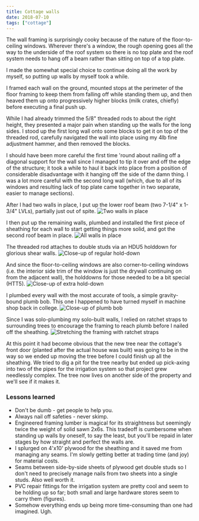 ```yaml
---
title: Cottage walls
date: 2018-07-10
tags: ["cottage"]
---
```


The wall framing is surprisingly cooky because of the nature of the floor-to-ceiling windows.
Wherever there's a window, the rough opening goes all the way to the underside of the roof system so there is no top plate and the roof system needs to hang off a beam rather than sitting on top of a top plate.

I made the somewhat special choice to continue doing all the work by myself, so putting up walls by myself took a while.

I framed each wall on the ground, mounted stops at the perimeter of the floor framing to keep them from falling off while standing them up, and then heaved them up onto progressively higher blocks (milk crates, chiefly) before executing a final push up.

While I had already trimmed the 5/8" threaded rods to about the right height, they presented a major pain when standing up the walls for the long sides. I stood up the first long wall onto some blocks to get it on top of the threaded rod, carefully navigated the wall into place using my 4lb fine adjustment hammer, and then removed the blocks.

I should have been more careful the first time 'round about nailing off a diagonal support for the wall since I managed to tip it over and off the edge of the structure; it took a while to haul it back into place from a position of considerable disadvantage with it hanging off the side of the damn thing. I was a lot more careful with the second long wall (which, due to all of its windows and resulting lack of top plate came together in two separate, easier to manage sections).

After I had two walls in place, I put up the lower roof beam (two 7-1/4" x 1-3/4" LVLs), partially just out of spite.
![](images/IMG_20180701_180854.jpg "Two walls in place")

I then put up the remaining walls, plumbed and installed the first piece of sheathing for each wall to start getting things more solid, and got the second roof beam in place.
![](images/IMG_20180710_160619.jpg "All walls in place")

The threaded rod attaches to double studs via an HDU5 holddown for glorious shear walls.
![](images/IMG_20180703_144729.jpg "Close-up of regular hold-down")

And since the floor-to-ceiling windows are also corner-to-ceiling windows (i.e. the interior side trim of the window is just the drywall continuing on from the adjacent wall), the holddowns for those needed to be a bit special (HTT5).
![](images/IMG_20180707_164752.jpg "Close-up of extra hold-down")

I plumbed every wall with the most accurate of tools, a simple gravity-bound plumb bob. This one I happened to have turned myself in machine shop back in college.
![](images/IMG_20180707_154854_Bokeh.jpg "Close-up of plumb bob")

Since I was solo-plumbing my solo-built walls, I relied on ratchet straps to surrounding trees to encourage the framing to reach plumb before I nailed off the sheathing.
![](images/IMG_20180707_154200.jpg "Stretching the framing with ratchet straps")

At this point it had become obvious that the new tree near the cottage's front door (planted after the actual house was built) was going to be in the way so we ended up moving the tree before I could finish up all the sheathing. We tried to dig a pit for the tree nearby but ended up pick-axing into two of the pipes for the irrigation system so that project grew needlessly complex. The tree now lives on another side of the property and we'll see if it makes it.

### Lessons learned

- Don't be dumb - get people to help you.
- Always nail off safeties - never skimp.
- Engineered framing lumber is magical for its straightness but seemingly twice the weight of solid sawn 2x6s. This tradeoff is cumbersome when standing up walls by oneself, to say the least, but you'll be repaid in later stages by how straight and perfect the walls are.
- I splurged on 4'x10' plywood for the sheathing and it saved me from managing any seams. I'm slowly getting better at trading time (and joy) for material costs.
- Seams between side-by-side sheets of plywood get double studs so I don't need to precisely manage nails from two sheets into a single studs. Also well worth it.
- PVC repair fittings for the irrigation system are pretty cool and seem to be holding up so far; both small and large hardware stores seem to carry them (figures).
- Somehow everything ends up being more time-consuming than one had imagined. Ugh.
